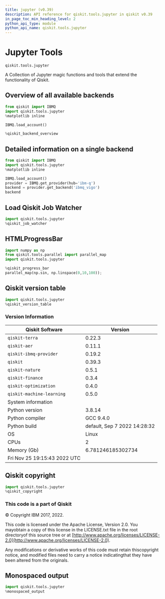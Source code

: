 ```yaml
---
title: jupyter (v0.39)
description: API reference for qiskit.tools.jupyter in qiskit v0.39
in_page_toc_min_heading_level: 2
python_api_type: module
python_api_name: qiskit.tools.jupyter
---
```


<span id="module-qiskit.tools.jupyter" />

<span id="qiskit-tools-jupyter" />

<span id="jupyter-tools-qiskit-tools-jupyter" />

# Jupyter Tools

`qiskit.tools.jupyter`

A Collection of Jupyter magic functions and tools that extend the functionality of Qiskit.

## Overview of all available backends

```python
from qiskit import IBMQ
import qiskit.tools.jupyter
%matplotlib inline

IBMQ.load_account()

%qiskit_backend_overview
```

## Detailed information on a single backend

```python
from qiskit import IBMQ
import qiskit.tools.jupyter
%matplotlib inline

IBMQ.load_account()
provider = IBMQ.get_provider(hub='ibm-q')
backend = provider.get_backend('ibmq_vigo')
backend
```

## Load Qiskit Job Watcher

```python
import qiskit.tools.jupyter
%qiskit_job_watcher
```

## HTMLProgressBar

```python
import numpy as np
from qiskit.tools.parallel import parallel_map
import qiskit.tools.jupyter

%qiskit_progress_bar
parallel_map(np.sin, np.linspace(0,10,100));
```

## Qiskit version table

```python
import qiskit.tools.jupyter
%qiskit_version_table
```

### Version Information

| Qiskit Software              | Version                      |
| ---------------------------- | ---------------------------- |
| `qiskit-terra`               | 0.22.3                       |
| `qiskit-aer`                 | 0.11.1                       |
| `qiskit-ibmq-provider`       | 0.19.2                       |
| `qiskit`                     | 0.39.3                       |
| `qiskit-nature`              | 0.5.1                        |
| `qiskit-finance`             | 0.3.4                        |
| `qiskit-optimization`        | 0.4.0                        |
| `qiskit-machine-learning`    | 0.5.0                        |
| System information           |                              |
| Python version               | 3.8.14                       |
| Python compiler              | GCC 9.4.0                    |
| Python build                 | default, Sep 7 2022 14:28:32 |
| OS                           | Linux                        |
| CPUs                         | 2                            |
| Memory (Gb)                  | 6.781246185302734            |
| Fri Nov 25 19:15:43 2022 UTC |                              |

## Qiskit copyright

```python
import qiskit.tools.jupyter
%qiskit_copyright
```

### This code is a part of Qiskit

© Copyright IBM 2017, 2022.

This code is licensed under the Apache License, Version 2.0. You mayobtain a copy of this license in the LICENSE.txt file in the root directoryof this source tree or at [http://www.apache.org/licenses/LICENSE-2.0](http://www.apache.org/licenses/LICENSE-2.0).

Any modifications or derivative works of this code must retain thiscopyright notice, and modified files need to carry a notice indicatingthat they have been altered from the originals.

## Monospaced output

```python
import qiskit.tools.jupyter
%monospaced_output
```

